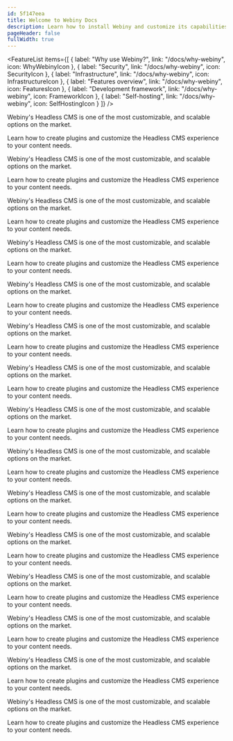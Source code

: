 ```yaml
---
id: 5f147eea
title: Welcome to Webiny Docs
description: Learn how to install Webiny and customize its capabilities as a developer.
pageHeader: false
fullWidth: true
---
```







<Hero />
<Divider />
<InstallWebinyBanner />

<FeatureList
  items={[
    {
      label: "Why use Webiny?",
      link: "/docs/why-webiny",
      icon: WhyWebinyIcon
    },
    {
      label: "Security",
      link: "/docs/why-webiny",
      icon: SecurityIcon
    },
    {
      label: "Infrastructure",
      link: "/docs/why-webiny",
      icon: InfrastructureIcon
    },
    {
      label: "Features overview",
      link: "/docs/why-webiny",
      icon: FeaturesIcon
    },
    {
      label: "Development framework",
      link: "/docs/why-webiny",
      icon: FrameworkIcon
    },
    {
      label: "Self-hosting",
      link: "/docs/why-webiny",
      icon: SelfHostingIcon
    }
  ]}
/>

<Divider />

<Section>
  <SectionTitle
    title="Products"
    subText="Learn about how to customize and build on top of existing Webiny products."
    categoryTitle="Products"
  />
  <SectionRow>
    <SectionBox title="Headless CMS" Icon={HeadlessCmsIcon} learnMoreLink="/headless">
      <p>
        Webiny's Headless CMS is one of the most customizable, and scalable options on the market.
      </p>
      <p>
        Learn how to create plugins and customize the Headless CMS experience to your content needs.
      </p>
    </SectionBox>
    <SectionBox title="Page Builder" Icon={PageBuilderIcon} learnMoreLink="/headless">
      <p>
        Webiny's Headless CMS is one of the most customizable, and scalable options on the market.
      </p>
      <p>
        Learn how to create plugins and customize the Headless CMS experience to your content needs.
      </p>
    </SectionBox>
  </SectionRow>
  <SectionRow>
    <SectionBox title="File Manager" Icon={FileManagerIcon} learnMoreLink="/headless">
      <p>
        Webiny's Headless CMS is one of the most customizable, and scalable options on the market.
      </p>
      <p>
        Learn how to create plugins and customize the Headless CMS experience to your content needs.
      </p>
    </SectionBox>
    <SectionBox title="Form Builder" Icon={FormBuilderIcon} learnMoreLink="/headless">
      <p>
        Webiny's Headless CMS is one of the most customizable, and scalable options on the market.
      </p>
      <p>
        Learn how to create plugins and customize the Headless CMS experience to your content needs.
      </p>
    </SectionBox>
    <SectionBox title="Advanced Publishing Workflow" Icon={ApwIcon} learnMoreLink="/headless">
      <p>
        Webiny's Headless CMS is one of the most customizable, and scalable options on the market.
      </p>
      <p>
        Learn how to create plugins and customize the Headless CMS experience to your content needs.
      </p>
    </SectionBox>
  </SectionRow>
</Section>

<Divider />

<Section>
  <SectionTitle
    title="Development with Webiny"
    subText="If you're only starting your development journey with Webiny, make sure to check out these resources."
    categoryTitle="Development"
  />
  <SectionRow>
    <SectionBox title="Video training course" Icon={VideoIcon} learnMoreLink="/headless-12">
      <p>
        Webiny's Headless CMS is one of the most customizable, and scalable options on the market.
      </p>
      <p>
        Learn how to create plugins and customize the Headless CMS experience to your content needs.
      </p>
    </SectionBox>
    <SectionBox title="Core concepts" Icon={ConceptsIcon} learnMoreLink="/headless">
      <p>
        Webiny's Headless CMS is one of the most customizable, and scalable options on the market.
      </p>
      <p>
        Learn how to create plugins and customize the Headless CMS experience to your content needs.
      </p>
    </SectionBox>
    <SectionBox title="Customize and extend" Icon={CustomizeIcon} learnMoreLink="/headless">
      <p>
        Webiny's Headless CMS is one of the most customizable, and scalable options on the market.
      </p>
      <p>
        Learn how to create plugins and customize the Headless CMS experience to your content needs.
      </p>
    </SectionBox>
  </SectionRow>
  <SectionRow>
    <SectionBox title="CI/CD setup" Icon={CiCdIcon} learnMoreLink="/headless">
      <p>
        Webiny's Headless CMS is one of the most customizable, and scalable options on the market.
      </p>
      <p>
        Learn how to create plugins and customize the Headless CMS experience to your content needs.
      </p>
    </SectionBox>
    <SectionBox title="Security Framework" Icon={SecurityFrameworkIcon} learnMoreLink="/headless">
      <p>
        Webiny's Headless CMS is one of the most customizable, and scalable options on the market.
      </p>
      <p>
        Learn how to create plugins and customize the Headless CMS experience to your content needs.
      </p>
    </SectionBox>
    <SectionBox title="Background tasks" Icon={BgTasksIcon} learnMoreLink="/headless">
      <p>
        Webiny's Headless CMS is one of the most customizable, and scalable options on the market.
      </p>
      <p>
        Learn how to create plugins and customize the Headless CMS experience to your content needs.
      </p>
    </SectionBox>
  </SectionRow>
</Section>

<Divider />

<Section>
  <SectionTitle
    title="Additional resources"
    subText="Check out some of the additional resources to learn more and to engage closer with our community."
    categoryTitle="Resources"
  />
  <SectionRow>
    <SectionBox title="User guides" Icon={UserGuidesIcon} learnMoreLink="/headless-12">
      <p>
        Webiny's Headless CMS is one of the most customizable, and scalable options on the market.
      </p>
      <p>
        Learn how to create plugins and customize the Headless CMS experience to your content needs.
      </p>
    </SectionBox>
    <SectionBox title="Release notes" Icon={ReleaseNotesIcon} learnMoreLink="/headless">
      <p>
        Webiny's Headless CMS is one of the most customizable, and scalable options on the market.
      </p>
      <p>
        Learn how to create plugins and customize the Headless CMS experience to your content needs.
      </p>
    </SectionBox>
  </SectionRow>
  <SectionRow>
    <SectionBox title="Company handbook" Icon={CompanyHandbookIcon} learnMoreLink="/headless">
      <p>
        Webiny's Headless CMS is one of the most customizable, and scalable options on the market.
      </p>
      <p>
        Learn how to create plugins and customize the Headless CMS experience to your content needs.
      </p>
    </SectionBox>
    <SectionBox title="Community" Icon={CommunityIcon} learnMoreLink="/headless">
      <p>
        Webiny's Headless CMS is one of the most customizable, and scalable options on the market.
      </p>
      <p>
        Learn how to create plugins and customize the Headless CMS experience to your content needs.
      </p>
    </SectionBox>
  </SectionRow>
</Section>
